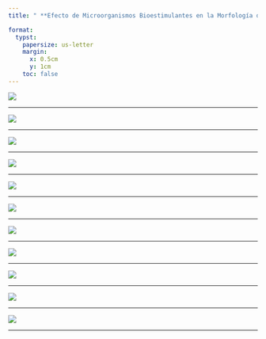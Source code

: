 ```yaml
---
title: " **Efecto de Microorganismos Bioestimulantes en la Morfología de *Lactuca sativa* L. Bajo un Sistema de Raíz Flotante** "

format:
  typst:
    papersize: us-letter
    margin: 
      x: 0.5cm
      y: 1cm
    toc: false
---
```


![](/IMAGENES/1.png)

------------------------------------------------------------------------

![](/IMAGENES/2.png)

------------------------------------------------------------------------

![](/IMAGENES/3.png)

------------------------------------------------------------------------

![](/IMAGENES/4.png)

------------------------------------------------------------------------

![](/IMAGENES/5.png)

------------------------------------------------------------------------

![](/IMAGENES/6.png)

------------------------------------------------------------------------

![](/IMAGENES/7.png)

------------------------------------------------------------------------

![](/IMAGENES/8.png)

------------------------------------------------------------------------

![](/IMAGENES/9.png)

------------------------------------------------------------------------

![](/IMAGENES/10.png)

------------------------------------------------------------------------

![](/IMAGENES/11.png)

------------------------------------------------------------------------
